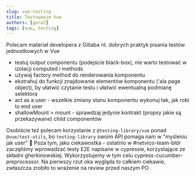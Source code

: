 ```yaml
---
slug: vue-testing
title: Testowanie Vue
authors: [goral]
tags: [vue, testing]
---
```


Polecam materiał developera z Gitlaba nt. dobrych praktyk pisania testów jednostkowych w Vue

- testuj output componentu (podejście black-box), nie warto testować w izolacji computed i methods
- używaj factory method do renderowania komponentu
- ekstrahuj do funkcji znajdowanie elementów komponentu ('ala page object), by ułatwić czytanie testu i ułatwić ewentualną podmianę selektora
- act as a user - wszelkie zmiany stanu komponentu wykonuj tak, jak robi to end user
- shallowMount > mount - sprawdzaj jedynie kontrakt (propsy jakie są przekazywane) child componentów

Osobiście też polecam korzystanie z `@testing-library/vue` ponad `@vue/test-utils`, bo `testing-library` swoim API pomaga nam w "myśleniu jak user" :slightly_smiling_face:
Poza tym, jako ciekawostka - ostatnio w #netvico-team-bldr zaczęliśmy wprowadzać testy E2E napisane w cypressie, korzystające ze składni gherkinowskiej. Wykorzystujemy w tym celu cypress-cucumber-preprocessor. Na pierwszy rzut oka wygląda to całkiem ciekawie, zwłaszcza zrobiło to wrażenie na review przed naszym PO
